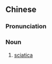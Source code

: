 {{also|坐骨神经痛}}
==Chinese==
{{zh-forms|type=41|s=坐骨神经痛}}
{{wikipedia|lang=zh}}

===Pronunciation===
{{zh-pron
|m=zuògǔshénjīngtòng
|c=zo6 gwat1 san4 ging1 tung3
|mn=chē-kut-sîn-keng-thiàⁿ
|cat=n
}}

===Noun===
{{zh-noun}}

# {{lb|zh|pathology|neurology}} [[sciatica]]